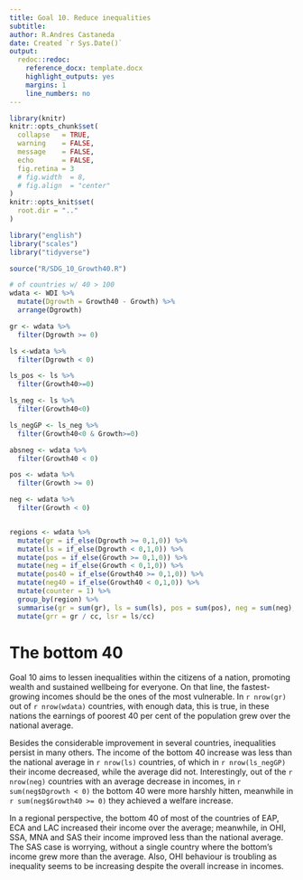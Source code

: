 ---
title: Goal 10. Reduce inequalities
subtitle: 
author: R.Andres Castaneda
date: Created `r Sys.Date()`
output:
  redoc::redoc:
    reference_docx: template.docx
    highlight_outputs: yes
    margins: 1
    line_numbers: no
---

```{r setup, include=FALSE}
library(knitr)
knitr::opts_chunk$set(
  collapse   = TRUE,
  warning    = FALSE,
  message    = FALSE,
  echo       = FALSE,
  fig.retina = 3 
  # fig.width  = 8,
  # fig.align  = "center"
)
knitr::opts_knit$set(
  root.dir = ".."
)
```

```{r calculations}
library("english")
library("scales")
library("tidyverse")

source("R/SDG_10_Growth40.R")

# of countries w/ 40 > 100 
wdata <- WDI %>% 
  mutate(Dgrowth = Growth40 - Growth) %>% 
  arrange(Dgrowth)

gr <- wdata %>% 
  filter(Dgrowth >= 0)

ls <-wdata %>% 
  filter(Dgrowth < 0)

ls_pos <- ls %>% 
  filter(Growth40>=0)

ls_neg <- ls %>% 
  filter(Growth40<0)

ls_negGP <- ls_neg %>% 
  filter(Growth40<0 & Growth>=0)

absneg <- wdata %>% 
  filter(Growth40 < 0)

pos <- wdata %>% 
  filter(Growth >= 0)

neg <- wdata %>% 
  filter(Growth < 0)


regions <- wdata %>% 
  mutate(gr = if_else(Dgrowth >= 0,1,0)) %>%
  mutate(ls = if_else(Dgrowth < 0,1,0)) %>%
  mutate(pos = if_else(Growth >= 0,1,0)) %>%
  mutate(neg = if_else(Growth < 0,1,0)) %>%
  mutate(pos40 = if_else(Growth40 >= 0,1,0)) %>%
  mutate(neg40 = if_else(Growth40 < 0,1,0)) %>%
  mutate(counter = 1) %>% 
  group_by(region) %>% 
  summarise(gr = sum(gr), ls = sum(ls), pos = sum(pos), neg = sum(neg), pos40 = sum(pos40), neg40 = sum(neg40), cc = sum(counter)) %>% 
  mutate(grr = gr / cc, lsr = ls/cc)


```

The bottom 40
===============================

Goal 10 aims to lessen inequalities within the citizens of a nation, promoting wealth and sustained wellbeing for everyone. On that line, the fastest-growing incomes should be the ones of the most vulnerable. In `r nrow(gr)` out of `r nrow(wdata) ` countries, with enough data, this is true, in these nations the earnings of poorest 40 per cent of the population grew over the national average.

Besides the considerable improvement in several countries, inequalities persist in many others. The income of the bottom 40 increase was less than the national average in `r nrow(ls)` countries, of which in `r nrow(ls_negGP)` their income decreased, while the average did not. Interestingly, out of the `r nrow(neg)` countries with an average decrease in incomes, in `r sum(neg$Dgrowth < 0)` the bottom 40 were more harshly hitten, meanwhile in `r sum(neg$Growth40 >= 0)` they achieved a welfare increase. 

In a regional perspective, the bottom 40 of most of the countries of EAP, ECA and LAC increased their income over the average; meanwhile, in OHI, SSA, MNA and SAS  their income improved less than the national average.  The SAS case is worrying, without a single country where the bottom's income grew more than the average. Also, OHI behaviour is troubling as inequality seems to be increasing despite the overall increase in incomes. 

